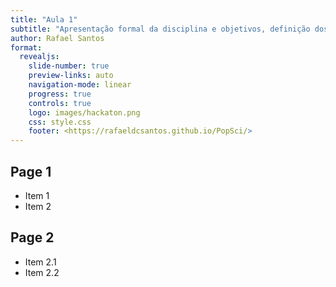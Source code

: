 ```yaml
---
title: "Aula 1"
subtitle: "Apresentação formal da disciplina e objetivos, definição dos projetos"
author: Rafael Santos
format:
  revealjs: 
    slide-number: true
    preview-links: auto
    navigation-mode: linear
    progress: true
    controls: true
    logo: images/hackaton.png
    css: style.css
    footer: <https://rafaeldcsantos.github.io/PopSci/>
---
```


## Page 1

- Item 1
- Item 2

## Page 2

- Item 2.1
- Item 2.2
